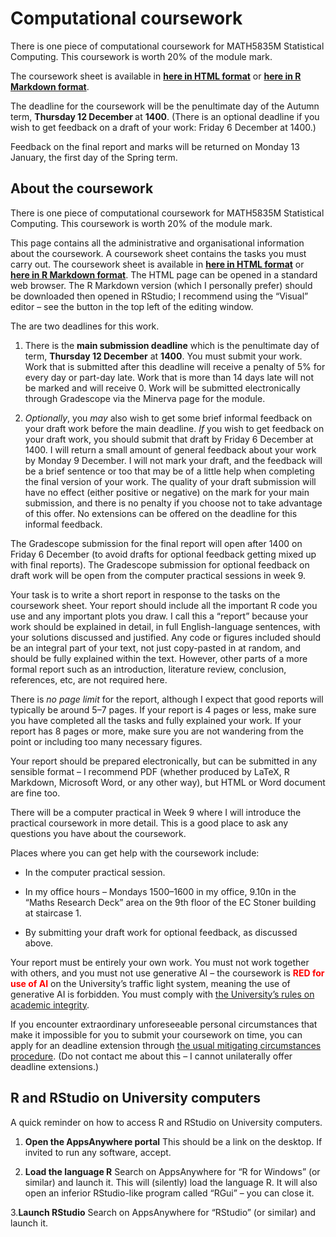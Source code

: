 # Computational coursework {#coursework .unnumbered}

::: {.mysummary}
There is one piece of computational coursework for MATH5835M Statistical Computing. This coursework is worth 20% of the module mark.

The coursework sheet is available in **[here in HTML format](https://mpaldridge.github.io/math5835/coursework/math5835-coursework.html)** or **<a href="https://mpaldridge.github.io/math5835/coursework/math5835-coursework.Rmd">here in R Markdown format</a>**.

The deadline for the coursework will be the penultimate day of the Autumn term, **Thursday 12 December ** at **1400**. (There is an optional deadline if you wish to get feedback on a draft of your work: Friday 6 December at 1400.)

Feedback on the final report and marks will be returned on Monday 13 January, the first day of the Spring term.
:::

## About the coursework

There is one piece of computational coursework for MATH5835M Statistical Computing. This coursework is worth 20% of the module mark.

This page contains all the administrative and organisational information about the coursework. A coursework sheet contains the tasks you must carry out. The coursework sheet is available in **[here in HTML format](https://mpaldridge.github.io/math5835/coursework/math5835-coursework.html)** or **<a href="https://mpaldridge.github.io/math5835/coursework/math5835-coursework.Rmd">here in R Markdown format</a>**. The HTML page can be opened in a standard web browser. The R Markdown version (which I personally prefer) should be downloaded then opened in RStudio; I recommend using the "Visual" editor -- see the button in the top left of the editing window.

The are two deadlines for this work. 

1. There is the **main submission deadline** which is the penultimate day of term, **Thursday 12 December** at **1400**. You must submit your work. Work that is submitted after this deadline will receive a penalty of 5% for every day or part-day late. Work that is more than 14 days late will not be marked and will receive 0. Work will be submitted electronically through Gradescope via the Minerva page for the module.

2. *Optionally*, you *may* also wish to get some brief informal feedback on your draft work before the main deadline. *If* you wish to get feedback on your draft work, you should submit that draft by Friday 6 December at 1400. I will return a small amount of general feedback about your work by Monday 9 December. I will not mark your draft, and the feedback will be a brief sentence or too that may be of a little help when completing the final version of your work. The quality of your draft submission will have no effect (either positive or negative) on the mark for your main submission, and there is no penalty if you choose not to take advantage of this offer. No extensions can be offered on the deadline for this informal feedback.

The Gradescope submission for the final report will open after 1400 on Friday 6 December (to avoid drafts for optional feedback getting mixed up with final reports). The Gradescope submission for optional feedback on draft work will be open from the computer practical sessions in week 9.

Your task is to write a short report in response to the tasks on the coursework sheet. Your report should include all the important R code you use and any important plots you draw. I call this a "report" because your work should be explained in detail, in full English-language sentences, with your solutions discussed and justified. Any code or figures included should be an integral part of your text, not just copy-pasted in at random, and should be fully explained within the text. However, other parts of a more formal report such as an introduction, literature review, conclusion, references, etc, are not required here.

There is *no page limit* for the report, although I expect that good reports will typically be around 5--7 pages. If your report is 4 pages or less, make sure you have completed all the tasks and fully explained your work. If your report has 8 pages or more, make sure you are not wandering from the point or including too many necessary figures.

Your report should be prepared electronically, but can be submitted in any sensible format -- I recommend PDF (whether produced by LaTeX, R Markdown, Microsoft Word, or any other way), but HTML or Word document are fine too.

There will be a computer practical in Week 9 where I will introduce the practical coursework in more detail. This is a good place to ask any questions you have about the coursework.

Places where you can get help with the coursework include:

* In the computer practical session.

* In my office hours -- Mondays 1500--1600 in my office, 9.10n in the "Maths Research Deck" area on the 9th floor of the EC Stoner building at staircase 1.

* By submitting your draft work for optional feedback, as discussed above.

Your report must be entirely your own work. You must not work together with others, and you must not use generative AI -- the coursework is **<span style="color:red;">RED</red> for use of AI** on the University's traffic light system, meaning the use of generative AI is forbidden. You must comply with [the University's rules on academic integrity](https://students.leeds.ac.uk/info/10110/academic-integrity).

If you encounter extraordinary unforeseeable personal circumstances that make it impossible for you to submit your coursework on time, you can apply for an deadline extension through [the usual mitigating circumstances procedure](https://students.leeds.ac.uk/info/10111/assessment/860/mitigating_circumstances). (Do not contact me about this -- I cannot unilaterally offer deadline extensions.)

## R and RStudio on University computers

A quick reminder on how to access R and RStudio on University computers.

1. **Open the AppsAnywhere portal** This should be a link on the desktop. If invited to run any software, accept.

2. **Load the language R** Search on AppsAnywhere for "R for Windows" (or similar) and launch it. This will (silently) load the language R. It will also open an inferior RStudio-like program called "RGui" -- you can close it.

3.**Launch RStudio** Search on AppsAnywhere for "RStudio" (or similar) and launch it.